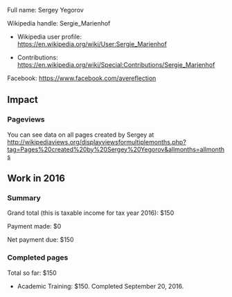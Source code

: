 Full name: Sergey Yegorov

Wikipedia handle: Sergie_Marienhof

* Wikipedia user profile: https://en.wikipedia.org/wiki/User:Sergie_Marienhof

* Contributions: https://en.wikipedia.org/wiki/Special:Contributions/Sergie_Marienhof

Facebook: https://www.facebook.com/avereflection

== Impact ==

=== Pageviews ===

You can see data on all pages created by Sergey at http://wikipediaviews.org/displayviewsformultiplemonths.php?tag=Pages%20created%20by%20Sergey%20Yegorov&allmonths=allmonths

== Work in 2016 ==

=== Summary ===

Grand total (this is taxable income for tax year 2016): $150

Payment made: $0

Net payment due: $150

=== Completed pages ===

Total so far: $150

* Academic Training: $150. Completed September 20, 2016.